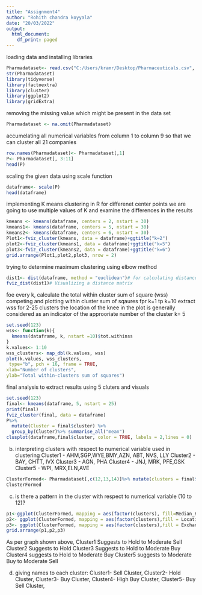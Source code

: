 ---
title: "Assignment4"
author: "Rohith chandra koyyala"
date: "20/03/2022"
output:
  html_document:
    df_print: paged
---
loading data and installing libraries
```{r}
Pharmadataset<- read.csv("C:/Users/kramr/Desktop/Pharmaceuticals.csv", header = TRUE)
str(Pharmadataset)
library(tidyverse)
library(factoextra)
library(cluster)
library(ggplot2)
library(gridExtra)
```
removing the missing value which might be present in the data set
```{r}
Pharmadataset <- na.omit(Pharmadataset)
```
accumelating all numerical variables from column 1 to column 9 so that we can cluster all 21 companies
```{r}
row.names(Pharmadataset)<- Pharmadataset[,1]
P<- Pharmadataset[, 3:11]
head(P)
```
scaling the given data using scale function
```{r}
dataframe<- scale(P)
head(dataframe)
```
implementing K means clustering in R for differenet center points
we are going to use multiple values of K and examine the differences in the results
```{r}
kmeans <- kmeans(dataframe, centers = 2, nstart = 30)
kmeans1<- kmeans(dataframe, centers = 5, nstart = 30)
kmeans2<- kmeans(dataframe, centers = 6, nstart = 30)
Plot1<-fviz_cluster(kmeans, data = dataframe)+ggtitle("k=2")
plot2<-fviz_cluster(kmeans1, data = dataframe)+ggtitle("k=5")
plot3<-fviz_cluster(kmeans2, data = dataframe)+ggtitle("k=6")
grid.arrange(Plot1,plot2,plot3, nrow = 2)
```
trying to determine maximum clustering using elbow method
```{r}
dist1<- dist(dataframe, method = "euclidean")# for calculating distance matrix between rows of a data matrix.
fviz_dist(dist1)# Visualizing a distance matrix
```

foe every k, calculate the total within cluster sum of square (wss)
competing and plotting within cluster sum of sqaures fpr k=1 tp k=10
extract wss for 2-25 clusters
the location of the knee in the plot is generally considered as an indicator of the approoriate number of the cluster k= 5
```{r}
set.seed(123)
wss<- function(k){
  kmeans(dataframe, k, nstart =10)$tot.withinss
}
k.values<- 1:10 
wss_clusters<- map_dbl(k.values, wss)
plot(k.values, wss_clusters,
 type="b", pch = 16, frame = TRUE, 
xlab="Number of clusters",
ylab="Total within-clusters sum of squares")
```
final analysis to extract results using 5 cluters and visuals
```{r}
set.seed(123)
final<- kmeans(dataframe, 5, nstart = 25)
print(final)
fviz_cluster(final, data = dataframe)
P%>%
  mutate(Cluster = final$cluster) %>%
  group_by(Cluster)%>% summarise_all("mean")
clusplot(dataframe,final$cluster, color = TRUE, labels = 2,lines = 0)
```
b. interpreting clusters with respect to numerical variable used in clustering
Cluster1 - AHM,SGP,WYE,BMY,AZN, ABT, NVS, LLY
Cluster2 - BAY, CHTT, IVX
Cluster3 - AGN, PHA
Cluster4 - JNJ, MRK, PFE,GSK
Cluster5 - WPI, MRX,ELN,AVE
```{r}
ClusterFormed<- Pharmadataset[,c(12,13,14)]%>% mutate(clusters = final$cluster)%>% arrange(clusters, ascending = TRUE)
ClusterFormed
```
c) is there a pattern in the cluster with respect to numerical variable (10 to 12)?
```{r, message=FALSE, warning=FALSE, fig.width=10}
p1<-ggplot(ClusterFormed, mapping = aes(factor(clusters), fill=Median_Recommendation))+geom_bar(position = 'dodge')+labs(x ='Number of clusters')
p2<- ggplot(ClusterFormed, mapping = aes(factor(clusters),fill = Location))+geom_bar(position = 'dodge')+labs(x ='Number of clusters')
p3<- ggplot(ClusterFormed, mapping = aes(factor(clusters),fill = Exchange))+geom_bar(position = 'dodge')+labs(x ='Number of clusters')
grid.arrange(p1,p2,p3) 
```
As per graph shown above, Cluster1 Suggests to Hold to Moderate Sell
Cluster2 Suggests to Hold 
Cluster3 Suggests to Hold to Moderate Buy
Cluster4 suggests to Hold to Moderate Buy
Cluster5 suggests to Moderate Buy to Moderate Sell

d) giving names to each cluster: 
Cluster1- Sell Cluster,
Cluster2- Hold Cluster,
Cluster3- Buy Cluster,
Cluster4- High Buy Cluster,
Cluster5- Buy Sell Cluster,